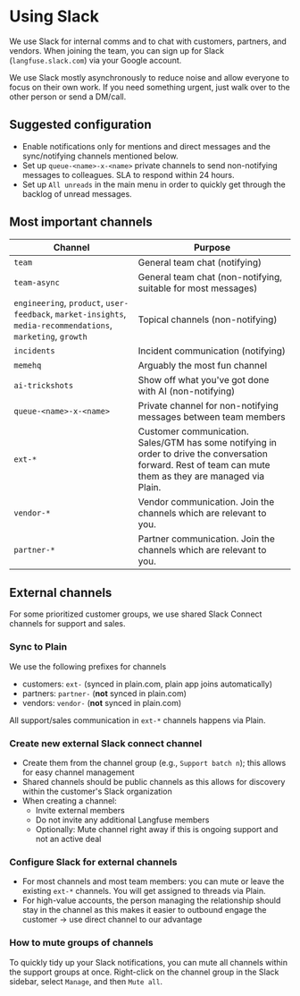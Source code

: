 # Using Slack

We use Slack for internal comms and to chat with customers, partners, and vendors. When joining the team, you can sign up for Slack (`langfuse.slack.com`) via your Google account.

We use Slack mostly asynchronously to reduce noise and allow everyone to focus on their own work. If you need something urgent, just walk over to the other person or send a DM/call.

## Suggested configuration

- Enable notifications only for mentions and direct messages and the sync/notifying channels mentioned below.
- Set up `queue-<name>-x-<name>` private channels to send non-notifying messages to colleagues. SLA to respond within 24 hours.
- Set up `All unreads` in the main menu in order to quickly get through the backlog of unread messages.

## Most important channels

| Channel                                                                                                      | Purpose                                                                                                                                                    |
| ------------------------------------------------------------------------------------------------------------ | ---------------------------------------------------------------------------------------------------------------------------------------------------------- |
| `team`                                                                                                       | General team chat (notifying)                                                                                                                              |
| `team-async`                                                                                                 | General team chat (non-notifying, suitable for most messages)                                                                                              |
| `engineering`, `product`, `user-feedback`, `market-insights`, `media-recommendations`, `marketing`, `growth` | Topical channels (non-notifying)                                                                                                                           |
| `incidents`                                                                                                  | Incident communication (notifying)                                                                                                                         |
| `memehq`                                                                                                     | Arguably the most fun channel                                                                                                                              |
| `ai-trickshots`                                                                                              | Show off what you've got done with AI (non-notifying)                                                                                                      |
| `queue-<name>-x-<name>`                                                                                      | Private channel for non-notifying messages between team members                                                                                            |
| `ext-*`                                                                                                      | Customer communication. Sales/GTM has some notifying in order to drive the conversation forward. Rest of team can mute them as they are managed via Plain. |
| `vendor-*`                                                                                                   | Vendor communication. Join the channels which are relevant to you.                                                                                         |
| `partner-*`                                                                                                  | Partner communication. Join the channels which are relevant to you.                                                                                        |

## External channels

For some prioritized customer groups, we use shared Slack Connect channels for support and sales.

### Sync to Plain

We use the following prefixes for channels

- customers: `ext-` (synced in plain.com, plain app joins automatically)
- partners: `partner-` (**not** synced in plain.com)
- vendors: `vendor-` (**not** synced in plain.com)

All support/sales communication in `ext-*` channels happens via Plain.

### Create new external Slack connect channel

- Create them from the channel group (e.g., `Support batch n`); this allows for easy channel management
- Shared channels should be public channels as this allows for discovery within the customer's Slack organization
- When creating a channel:
  - Invite external members
  - Do not invite any additional Langfuse members
  - Optionally: Mute channel right away if this is ongoing support and not an active deal

### Configure Slack for external channels

- For most channels and most team members: you can mute or leave the existing `ext-*` channels. You will get assigned to threads via Plain.
- For high-value accounts, the person managing the relationship should stay in the channel as this makes it easier to outbound engage the customer → use direct channel to our advantage

### How to mute groups of channels

To quickly tidy up your Slack notifications, you can mute all channels within the support groups at once. Right-click on the channel group in the Slack sidebar, select `Manage`, and then `Mute all`.
